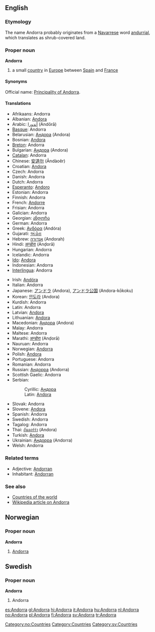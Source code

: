 ==English==
===Etymology===
The name Andorra probably originates from a [[Navarrese]] word [[andurrial]], which translates as shrub-covered land.

===Proper noun===
'''Andorra'''

# a small [[country]] in [[Europe]] between [[Spain]] and [[France]] 

====Synonyms====
Official name: [[Principality of Andorra]].

====Translations====
{{top}}
*Afrikaans: Andorra
*Albanian: [[Andora]]
*Arabic: [[أندورا]] (Andōrā)
*[[Basque]]: Andorra
*Belarusian: [[Андора]] (Andora)
*Bosnian: [[Andora]] {{f}}
*[[Breton]]: Andorra
*Bulgarian: [[Андора]] (Andora)
*[[Catalan]]: Andorra
*Chinese: [[安道尔]] (Āndàoěr)
*Croatian: [[Andora]]
*Czech: Andorra
*Danish: Andorra
*Dutch: Andorra {{n}}
*[[Esperanto]]: [[Andoro]]
*Estonian: Andorra
*Finnish: Andorra
*French: [[Andorre]] {{f}}
*Frisian: Andorra
*Galician: Andorra
*Georgian: [[ანდორა]]
*German: Andorra
*Greek: [[Ανδόρα]] (Andóra)
*Gujarati: [[અંડોરા]]
*Hebrew: [[אנדורה]] (Andorah)
*Hindi: [[अन्डोरा]] (Anḍorā)
*Hungarian: Andorra
*Icelandic: Andorra
*[[Ido]]: [[Andora]]
*Indonesian: Andorra <!-- Maybe it should be Andora, but id.wikipedia has this spelling-->
*[[Interlingua]]: Andorra
{{mid}}
*Irish: [[Andóra]]
*Italian: Andorra
*Japanese: [[アンドラ]] (Andora), [[アンドラ公国]] (Andora-kōkoku)
*Korean: [[안도라]] (Andora)
*Kurdish: Andorra
*Latin: Andorra
*Latvian: [[Andora]]
*Lithuanian: [[Andora]] {{f}}
*Macedonian: [[Андора]] (Andora)
*Malay: Andorra
*Maltese: Andorra
*Marathi: [[अन्डोरा]] (Anḍorā)
*Nauruan: Andorra
*Norwegian: [[#Norwegian|Andorra]]
*Polish: [[Andora]]
*Portuguese: Andorra
*Romanian: Andorra {{f}}
*Russian: [[Андорра]] {{f}} (Andorra)
*Scottish Gaelic: Andorra
*Serbian:
*:Cyrillic: [[Андора]] {{f}}
*:Latin: [[Andora]] {{f}}
*Slovak: Andorra
*Slovene: [[Andora]]
*Spanish: Andorra {{f}}
*Swedish: Andorra
*Tagalog: Andorra
*Thai: [[อันดอร์ร่า]] (Andora)
*Turkish: [[Andora]]
*Ukrainian: [[Андорра]] (Andorra)
*Welsh: Andorra
{{bottom}}

===Related terms===
*Adjective: [[Andorran]]
*Inhabitant: [[Andorran]]

===See also===
*[[Countries of the world]]
*[[w:Andorra|Wikipedia article on Andorra]]

==Norwegian==
===Proper noun===
[[Category:no:Countries]]
'''Andorra'''
#[[#English|Andorra]]

==Swedish==
===Proper noun===
'''Andorra'''
#Andorra

[[Category:Countries]]
[[Category:sv:Countries]]

[[es:Andorra]]
[[gl:Andorra]]
[[hi:Andorra]]
[[it:Andorra]]
[[hu:Andorra]]
[[nl:Andorra]]
[[no:Andorra]]
[[pl:Andorra]]
[[fi:Andorra]]
[[sv:Andorra]]
[[tr:Andorra]]